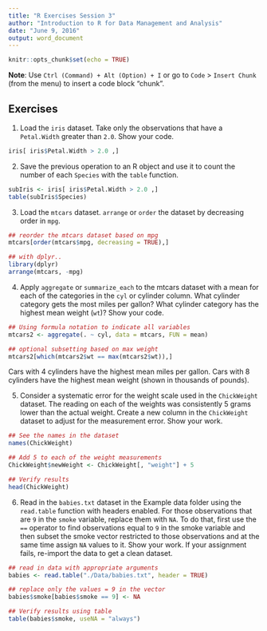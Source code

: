 ```yaml
---
title: "R Exercises Session 3"
author: "Introduction to R for Data Management and Analysis"
date: "June 9, 2016"
output: word_document
---
```


```r
knitr::opts_chunk$set(echo = TRUE)
```

**Note**: Use `Ctrl (Command) + Alt (Option) + I` or go to `Code` >
`Insert Chunk` (from the menu) to insert a code block "chunk". 

## Exercises

1. Load the `iris` dataset. Take only the observations that have a `Petal.Width`
greater than `2.0`.
Show your code. 

```r
iris[ iris$Petal.Width > 2.0 ,]
```

2. Save the previous operation to an R object and use it to count the number of
each `Species` with the `table` function.

```r
subIris <- iris[ iris$Petal.Width > 2.0 ,]
table(subIris$Species)
```

3. Load the `mtcars` dataset. `arrange` or `order` the dataset by decreasing
order in `mpg`.

```r
## reorder the mtcars dataset based on mpg
mtcars[order(mtcars$mpg, decreasing = TRUE),]

## with dplyr..
library(dplyr)
arrange(mtcars, -mpg)
```

4. Apply `aggregate` or `summarize_each` to the mtcars dataset with a mean for
each of the categories in the `cyl` or cylinder column. What cylinder category
gets the most miles per gallon? What cylinder category has the highest mean
weight (`wt`)? Show your code.

```r
## Using formula notation to indicate all variables
mtcars2 <- aggregate(. ~ cyl, data = mtcars, FUN = mean)

## optional subsetting based on max weight
mtcars2[which(mtcars2$wt == max(mtcars2$wt)),]
```

Cars with 4 cylinders have the highest mean miles per gallon. 
Cars with 8 cylinders have the highest mean weight (shown in thousands of
pounds).

5. Consider a systematic error for the weight scale used in the `ChickWeight`
dataset. The reading on each of the weights was consistently 5 grams lower than
the actual weight. Create a new column in the `ChickWeight` dataset to adjust
for the measurement error. Show your work.

```r
## See the names in the dataset
names(ChickWeight)

## Add 5 to each of the weight measurements
ChickWeight$newWeight <- ChickWeight[, "weight"] + 5

## Verify results
head(ChickWeight)
```

6. Read in the `babies.txt` dataset in the Example data folder using the
`read.table` function with headers enabled. For those observations that are `9`
in the `smoke` variable, replace them with `NA`. To do that, first use the `==`
operator to find observations equal to `9` in the smoke variable and then subset
the smoke vector restricted to those observations and at the same time assign
`NA` values to it. Show your work. If your assignment fails, re-import the data
to get a clean dataset.

```r
## read in data with appropriate arguments
babies <- read.table("./Data/babies.txt", header = TRUE)

## replace only the values = 9 in the vector
babies$smoke[babies$smoke == 9] <- NA

## Verify results using table
table(babies$smoke, useNA = "always")
```

